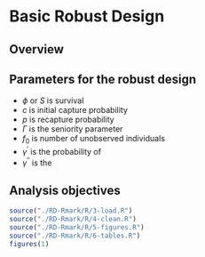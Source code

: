 # Basic Robust Design

## Overview

## Parameters for the robust design

* $\phi$ or $S$ is survival
* $c$ is initial capture probability
* $p$ is recapture probability
* $\Gamma$ is the seniority parameter
* $f_0$ is number of unobserved individuals
* $\gamma^{\prime}$ is the probability of 
* $\gamma^{\prime\prime}$ is the 

## Analysis objectives



```r
source("./RD-Rmark/R/3-load.R")
source("./RD-Rmark/R/4-clean.R")
source("./RD-Rmark/R/5-figures.R")
source("./RD-Rmark/R/6-tables.R")
figures(1)
```






